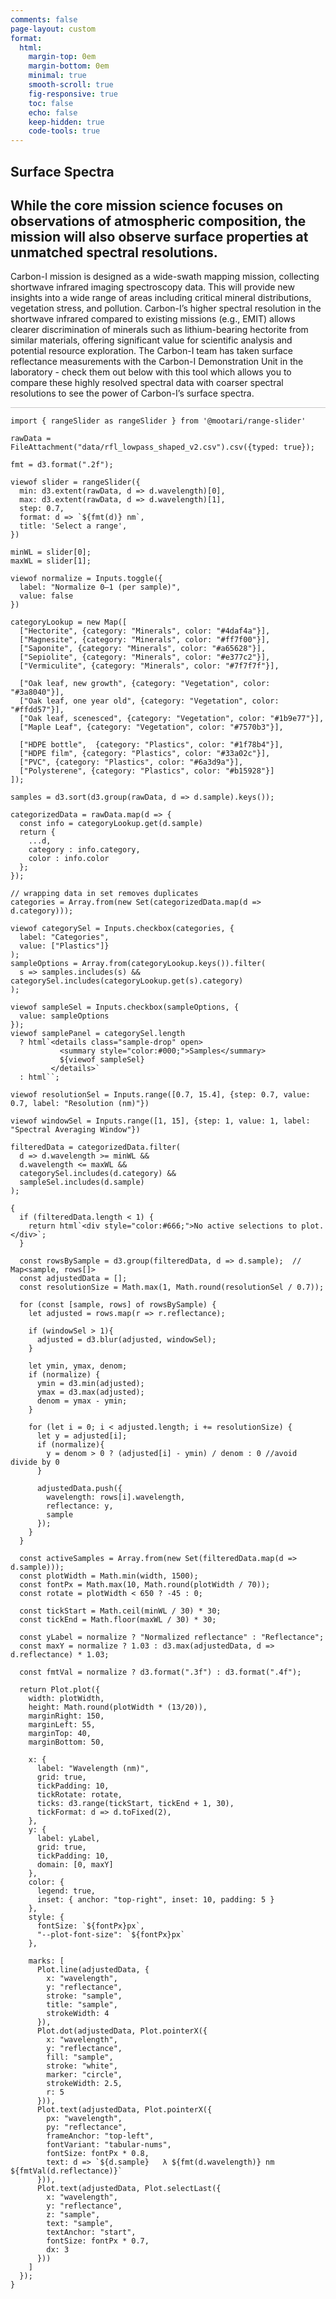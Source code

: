 ```yaml
---
comments: false
page-layout: custom
format:
  html:
    margin-top: 0em
    margin-bottom: 0em
    minimal: true
    smooth-scroll: true
    fig-responsive: true
    toc: false
    echo: false
    keep-hidden: true
    code-tools: true
---
```


:::: {.hero-small .hero-gradient .hero-clouds}
::: {.container}
# **Surface Spectra**
:::
::::


::::: {.container}
:::: {.about .px-md-7 .py-3 style="border-bottom: 1px solid #C8C7C7;"} 
# While the core mission science focuses on observations of atmospheric composition, the mission will also observe surface properties at unmatched spectral resolutions.  

Carbon-I mission is designed as a wide-swath mapping mission, collecting shortwave infrared imaging spectroscopy data. This will provide new insights into a wide range of areas including critical mineral distributions, vegetation stress, and pollution. Carbon-I’s higher spectral resolution in the shortwave infrared compared to existing missions (e.g., EMIT) allows clearer discrimination of minerals such as lithium-bearing hectorite from similar materials, offering significant value for scientific analysis and potential resource exploration. The Carbon-I team has taken surface reflectance measurements with the Carbon-I Demonstration Unit in the laboratory - check them out below with this tool which allows you to compare these highly resolved spectral data with coarser spectral resolutions to see the power of Carbon-I's surface spectra.

:::: 
:::: {.plots .px-md-4 .py-3}
```ojs
import { rangeSlider as rangeSlider } from '@mootari/range-slider'
```

```ojs
rawData =  FileAttachment("data/rfl_lowpass_shaped_v2.csv").csv({typed: true});
```

::: {.grid .py-1 }
::: {.g-col-6}
```ojs

fmt = d3.format(".2f");

viewof slider = rangeSlider({
  min: d3.extent(rawData, d => d.wavelength)[0],
  max: d3.extent(rawData, d => d.wavelength)[1],
  step: 0.7,
  format: d => `${fmt(d)} nm`,
  title: 'Select a range',
})

minWL = slider[0];
maxWL = slider[1];
```
:::
::: {.g-col-4}
```ojs
viewof normalize = Inputs.toggle({
  label: "Normalize 0–1 (per sample)",
  value: false
})
```
:::

```ojs
categoryLookup = new Map([
  ["Hectorite", {category: "Minerals", color: "#4daf4a"}],  
  ["Magnesite", {category: "Minerals", color: "#ff7f00"}], 
  ["Saponite", {category: "Minerals", color: "#a65628"}], 
  ["Sepiolite", {category: "Minerals", color: "#e377c2"}], 
  ["Vermiculite", {category: "Minerals", color: "#7f7f7f"}],  

  ["Oak leaf, new growth", {category: "Vegetation", color: "#3a8040"}],  
  ["Oak leaf, one year old", {category: "Vegetation", color: "#ffdd57"}],
  ["Oak leaf, scenesced", {category: "Vegetation", color: "#1b9e77"}],
  ["Maple Leaf", {category: "Vegetation", color: "#7570b3"}],

  ["HDPE bottle",  {category: "Plastics", color: "#1f78b4"}], 
  ["HDPE film", {category: "Plastics", color: "#33a02c"}], 
  ["PVC", {category: "Plastics", color: "#6a3d9a"}],
  ["Polysterene", {category: "Plastics", color: "#b15928"}]   
]);
```

```ojs
samples = d3.sort(d3.group(rawData, d => d.sample).keys());

categorizedData = rawData.map(d => {
  const info = categoryLookup.get(d.sample)
  return {
    ...d,
    category : info.category,  
    color : info.color               
  };
});

// wrapping data in set removes duplicates
categories = Array.from(new Set(categorizedData.map(d => d.category)));
```
::: {.g-col-6}
```ojs
viewof categorySel = Inputs.checkbox(categories, {
  label: "Categories", 
  value: ["Plastics"]}
);
sampleOptions = Array.from(categoryLookup.keys()).filter(
  s => samples.includes(s) && categorySel.includes(categoryLookup.get(s).category)
);
```
:::
::: {.g-col-6}
```ojs
viewof sampleSel = Inputs.checkbox(sampleOptions, {
  value: sampleOptions 
});
viewof samplePanel = categorySel.length
  ? html`<details class="sample-drop" open>
           <summary style="color:#000;">Samples</summary>
           ${viewof sampleSel}
         </details>`
  : html``;
```
:::
::: {.g-col-6}
```ojs
viewof resolutionSel = Inputs.range([0.7, 15.4], {step: 0.7, value: 0.7, label: "Resolution (nm)"})
```
:::
::: {.g-col-6}
```ojs
viewof windowSel = Inputs.range([1, 15], {step: 1, value: 1, label: "Spectral Averaging Window"})
```
:::
:::
```ojs
filteredData = categorizedData.filter(
  d => d.wavelength >= minWL && 
  d.wavelength <= maxWL && 
  categorySel.includes(d.category) &&
  sampleSel.includes(d.sample)
);
```

```ojs
{
  if (filteredData.length < 1) {
    return html`<div style="color:#666;">No active selections to plot.</div>`;
  }

  const rowsBySample = d3.group(filteredData, d => d.sample);  // Map<sample, rows[]>
  const adjustedData = [];
  const resolutionSize = Math.max(1, Math.round(resolutionSel / 0.7)); 

  for (const [sample, rows] of rowsBySample) {
    let adjusted = rows.map(r => r.reflectance);

    if (windowSel > 1){
      adjusted = d3.blur(adjusted, windowSel);
    } 

    let ymin, ymax, denom;
    if (normalize) {
      ymin = d3.min(adjusted);
      ymax = d3.max(adjusted);
      denom = ymax - ymin; 
    }

    for (let i = 0; i < adjusted.length; i += resolutionSize) {
      let y = adjusted[i];
      if (normalize){
        y = denom > 0 ? (adjusted[i] - ymin) / denom : 0 //avoid divide by 0
      }
      
      adjustedData.push({
        wavelength: rows[i].wavelength,
        reflectance: y,
        sample
      });
    }
  }

  const activeSamples = Array.from(new Set(filteredData.map(d => d.sample)));
  const plotWidth = Math.min(width, 1500);
  const fontPx = Math.max(10, Math.round(plotWidth / 70));
  const rotate = plotWidth < 650 ? -45 : 0;

  const tickStart = Math.ceil(minWL / 30) * 30;
  const tickEnd = Math.floor(maxWL / 30) * 30;

  const yLabel = normalize ? "Normalized reflectance" : "Reflectance";
  const maxY = normalize ? 1.03 : d3.max(adjustedData, d => d.reflectance) * 1.03;

  const fmtVal = normalize ? d3.format(".3f") : d3.format(".4f");

  return Plot.plot({
    width: plotWidth,
    height: Math.round(plotWidth * (13/20)),
    marginRight: 150,
    marginLeft: 55,   
    marginTop: 40,   
    marginBottom: 50,

    x: {
      label: "Wavelength (nm)",
      grid: true,
      tickPadding: 10,
      tickRotate: rotate,
      ticks: d3.range(tickStart, tickEnd + 1, 30),
      tickFormat: d => d.toFixed(2),
    },
    y: {
      label: yLabel,
      grid: true,
      tickPadding: 10,
      domain: [0, maxY]
    },
    color: {
      legend: true,
      inset: { anchor: "top-right", inset: 10, padding: 5 }
    },
    style: { 
      fontSize: `${fontPx}px`, 
      "--plot-font-size": `${fontPx}px` 
    },

    marks: [
      Plot.line(adjustedData, {
        x: "wavelength",
        y: "reflectance",
        stroke: "sample",
        title: "sample",
        strokeWidth: 4
      }),
      Plot.dot(adjustedData, Plot.pointerX({
        x: "wavelength",
        y: "reflectance",
        fill: "sample",
        stroke: "white",
        marker: "circle",
        strokeWidth: 2.5,
        r: 5
      })),
      Plot.text(adjustedData, Plot.pointerX({
        px: "wavelength",
        py: "reflectance",
        frameAnchor: "top-left",
        fontVariant: "tabular-nums",
        fontSize: fontPx * 0.8,
        text: d => `${d.sample}   λ ${fmt(d.wavelength)} nm    ${fmtVal(d.reflectance)}`
      })),
      Plot.text(adjustedData, Plot.selectLast({
        x: "wavelength",
        y: "reflectance",
        z: "sample",
        text: "sample",
        textAnchor: "start",
        fontSize: fontPx * 0.7,
        dx: 3
      }))
    ]
  });
}

```
::::
:::::

